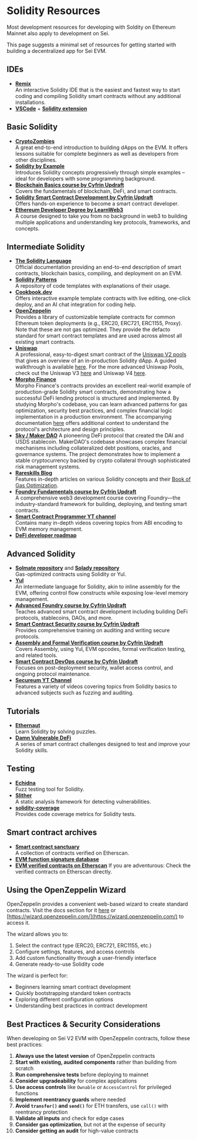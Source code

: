 # Solidity Resources

Most development resources for developing with Soldity on Ethereum Mainnet also apply to development on Sei.

This page suggests a minimal set of resources for getting started with building a decentralized app for Sei EVM.

## IDEs

- **[Remix](https://remix.ethereum.org)**  
  An interactive Solidity IDE that is the easiest and fastest way to start coding and compiling Solidity smart contracts without any additional installations.
- **[VSCode](https://code.visualstudio.com)** + **[Solidity extension](https://marketplace.visualstudio.com/items?itemName=NomicFoundation.hardhat-solidity)**

## Basic Solidity

- **[CryptoZombies](https://cryptozombies.io/en/course)**  
  A great end-to-end introduction to building dApps on the EVM. It offers lessons suitable for complete beginners as well as developers from other disciplines.
- **[Solidity by Example](https://solidity-by-example.org)**  
  Introduces Solidity concepts progressively through simple examples – ideal for developers with some programming background.
- **[Blockchain Basics course by Cyfrin Updraft](https://updraft.cyfrin.io/courses/blockchain-basics)**  
  Covers the fundamentals of blockchain, DeFi, and smart contracts.
- **[Solidity Smart Contract Development by Cyfrin Updraft](https://updraft.cyfrin.io/courses/solidity)**  
  Offers hands-on experience to become a smart contract developer.
- **[Ethereum Developer Degree by LearnWeb3](https://learnweb3.io)**  
  A course designed to take you from no background in web3 to building multiple applications and understanding key protocols, frameworks, and concepts.

## Intermediate Solidity

- **[The Solidity Language](https://docs.soliditylang.org)**  
  Official documentation providing an end-to-end description of smart contracts, blockchain basics, compiling, and deployment on an EVM.
- **[Solidity Patterns](https://github.com/fravoll/solidity-patterns)**  
  A repository of code templates with explanations of their usage.
- **[Cookbook.dev](https://www.cookbook.dev)**  
  Offers interactive example template contracts with live editing, one-click deploy, and an AI chat integration for coding help.
- **[OpenZeppelin](https://www.openzeppelin.com)**  
  Provides a library of customizable template contracts for common Ethereum token deployments (e.g., ERC20, ERC721, ERC1155, Proxy). Note that these are not gas optimized. They provide the defacto standard for smart contract templates and are used across almost all existing smart contracts.
- **[Uniswap](https://github.com/Uniswap)**  
  A professional, easy-to-digest smart contract of the [Uniswap V2 pools](https://github.com/Uniswap/v2-core) that gives an overview of an in-production Solidity dApp. A guided walkthrough is available [here](https://ethereum.org/en/developers/tutorials/uniswap-v2-annotated-code/). For the more advanced Uniswap Pools, check out the Uniswap V3 [here](https://github.com/Uniswap/v3-core) and Uniswap V4 [here](https://github.com/Uniswap/v4-core).
- **[Morpho Finance](https://github.com/morpho-org)**  
   Morpho Finance's contracts provides an excellent real-world example of production-grade Solidity smart contracts, demonstrating how a successful DeFi lending protocol is structured and implemented. By studying Morpho's codebase, you can learn advanced patterns for gas optimization, security best practices, and complex financial logic implementation in a production environment. The accompanying documentation [here](https://docs.morpho.org/overview/) offers additional context to understand the protocol's architecture and design principles.
- **[Sky / Maker DAO](https://github.com/makerdao)**
  A pioneering DeFi protocol that created the DAI and USDS stablecoin. MakerDAO's codebase showcases complex financial mechanisms including collateralized debt positions, oracles, and governance systems. The project demonstrates how to implement a stable cryptocurrency backed by crypto collateral through sophisticated risk management systems.
- **[Rareskills Blog](https://www.rareskills.io/category/solidity)**  
  Features in-depth articles on various Solidity concepts and their [Book of Gas Optimization](https://www.rareskills.io/post/gas-optimization).
- **[Foundry Fundamentals course by Cyfrin Updraft](https://updraft.cyfrin.io/courses/foundry)**  
  A comprehensive web3 development course covering Foundry—the industry-standard framework for building, deploying, and testing smart contracts.
- **[Smart Contract Programmer YT channel](https://www.youtube.com/@smartcontractprogrammer)**  
  Contains many in-depth videos covering topics from ABI encoding to EVM memory management.
- **[DeFi developer roadmap](https://github.com/OffcierCia/DeFi-Developer-Road-Map)**

## Advanced Solidity

- **[Solmate repository](https://github.com/transmissions11/solmate)** and **[Solady repository](https://github.com/Vectorized/solady)**  
  Gas-optimized contracts using Solidity or Yul.
- **[Yul](https://docs.soliditylang.org/en/latest/yul.html)**  
  An intermediate language for Solidity, akin to inline assembly for the EVM, offering control flow constructs while exposing low-level memory management.
- **[Advanced Foundry course by Cyfrin Updraft](https://updraft.cyfrin.io/courses/advanced-foundry)**  
  Teaches advanced smart contract development including building DeFi protocols, stablecoins, DAOs, and more.
- **[Smart Contract Security course by Cyfrin Updraft](https://updraft.cyfrin.io/courses/security)**  
  Provides comprehensive training on auditing and writing secure protocols.
- **[Assembly and Formal Verification course by Cyfrin Updraft](https://updraft.cyfrin.io/courses/formal-verification)**  
  Covers Assembly, using Yul, EVM opcodes, formal verification testing, and related tools.
- **[Smart Contract DevOps course by Cyfrin Updraft](https://updraft.cyfrin.io/courses/wallets)**  
  Focuses on post-deployment security, wallet access control, and ongoing protocol maintenance.
- **[Secureum YT Channel](https://www.youtube.com/@SecureumVideos)**  
  Features a variety of videos covering topics from Solidity basics to advanced subjects such as fuzzing and auditing.

## Tutorials

- **[Ethernaut](https://ethernaut.openzeppelin.com)**  
  Learn Solidity by solving puzzles.
- **[Damn Vulnerable DeFi](https://www.damnvulnerabledefi.xyz)**  
  A series of smart contract challenges designed to test and improve your Solidity skills.

## Testing

- **[Echidna](https://github.com/crytic/echidna)**  
  Fuzz testing tool for Solidity.
- **[Slither](https://github.com/crytic/slither)**  
  A static analysis framework for detecting vulnerabilities.
- **[solidity-coverage](https://github.com/sc-forks/solidity-coverage)**  
  Provides code coverage metrics for Solidity tests.

## Smart contract archives

- **[Smart contract sanctuary](https://github.com/tintinweb/smart-contract-sanctuary)**  
  A collection of contracts verified on Etherscan.
- **[EVM function signature database](https://www.4byte.directory)**
- **[EVM verified contracts on Etherscan](https://etherscan.io/contractsVerified)**
  If you are adventurous: Check the verified contracts on Etherscan directly.

## Using the OpenZeppelin Wizard

OpenZeppelin provides a convenient web-based wizard to create standard contracts. Visit the docs section for it [here](./evm-wizard) or [https://wizard.openzeppelin.com/](https://wizard.openzeppelin.com/) to access it.

The wizard allows you to:

1. Select the contract type (ERC20, ERC721, ERC1155, etc.)
2. Configure settings, features, and access controls
3. Add custom functionality through a user-friendly interface
4. Generate ready-to-use Solidity code

The wizard is perfect for:

- Beginners learning smart contract development
- Quickly bootstrapping standard token contracts
- Exploring different configuration options
- Understanding best practices in contract development

## Best Practices & Security Considerations

When developing on Sei V2 EVM with OpenZeppelin contracts, follow these best practices:

1. **Always use the latest version** of OpenZeppelin contracts
2. **Start with existing, audited components** rather than building from scratch
3. **Run comprehensive tests** before deploying to mainnet
4. **Consider upgradeability** for complex applications
5. **Use access controls** like `Ownable` or `AccessControl` for privileged functions
6. **Implement reentrancy guards** where needed
7. **Avoid `transfer()` and `send()`** for ETH transfers, use `call()` with reentrancy protection
8. **Validate all inputs** and check for edge cases
9. **Consider gas optimization**, but not at the expense of security
10. **Consider getting an audit** for high-value contracts
